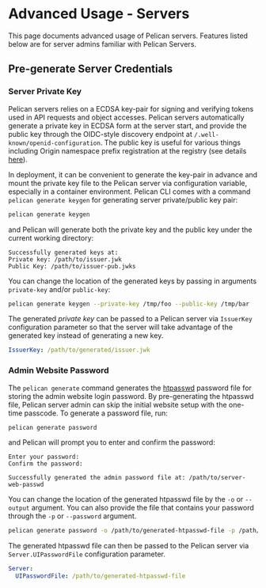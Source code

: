 # Advanced Usage - Servers

This page documents advanced usage of Pelican servers. Features listed below are for server admins familiar with Pelican Servers.

## Pre-generate Server Credentials

### Server Private Key

Pelican servers relies on a ECDSA key-pair for signing and verifying tokens used in API requests and object accesses. Pelican servers automatically generate a private key in ECDSA form at the server start, and provide the public key through the OIDC-style discovery endpoint at `/.well-known/openid-configuration`. The public key is useful for various things including Origin namespace prefix registration at the registry (see details [here](../federating-your-data.mdx#obtain-the-public-key-of-the-origin)).

In deployment, it can be convenient to generate the key-pair in advance and mount the private key file to the Pelican server via configuration variable, especially in a container environment. Pelican CLI comes with a command `pelican generate keygen` for generating server private/public key pair:

```bash copy
pelican generate keygen
```

and Pelican will generate both the private key and the public key under the current working directory:

```console
Successfully generated keys at:
Private key: /path/to/issuer.jwk
Public Key: /path/to/issuer-pub.jwks
```

You can change the location of the generated keys by passing in  arguments `private-key` and/or `public-key`:


```bash copy
pelican generate keygen --private-key /tmp/foo --public-key /tmp/bar
```

The generated *private key* can be passed to a Pelican server via `IssuerKey` configuration parameter so that the server will take advantage of the generated key instead of generating a new key.


```yaml filename="pelican.yaml" copy
IssuerKey: /path/to/generated/issuer.jwk
```


### Admin Website Password

The `pelican generate` command generates the [htpasswd](https://httpd.apache.org/docs/2.4/programs/htpasswd.html) password file for storing the admin website login password. By pre-generating the htpasswd file, Pelican server admin can skip the initial website setup with the one-time passcode. To generate a password file, run:

```bash copy
pelican generate password
```

and Pelican will prompt you to enter and confirm the password:

```console
Enter your password:
Confirm the password:

Successfully generated the admin password file at: /path/to/server-web-passwd
```

You can change the location of the generated htpasswd file by the `-o` or `--output` argument. You can also provide the file that contains your password through the `-p` or `--password` argument.

```bash copy
pelican generate password -o /path/to/generated-htpasswd-file -p /path/to/password
```

The generated htpasswd file can then be passed to the Pelican server via `Server.UIPasswordFile` configuration parameter.

```yaml filename="pelican.yaml" copy
Server:
  UIPasswordFile: /path/to/generated-htpasswd-file
```
